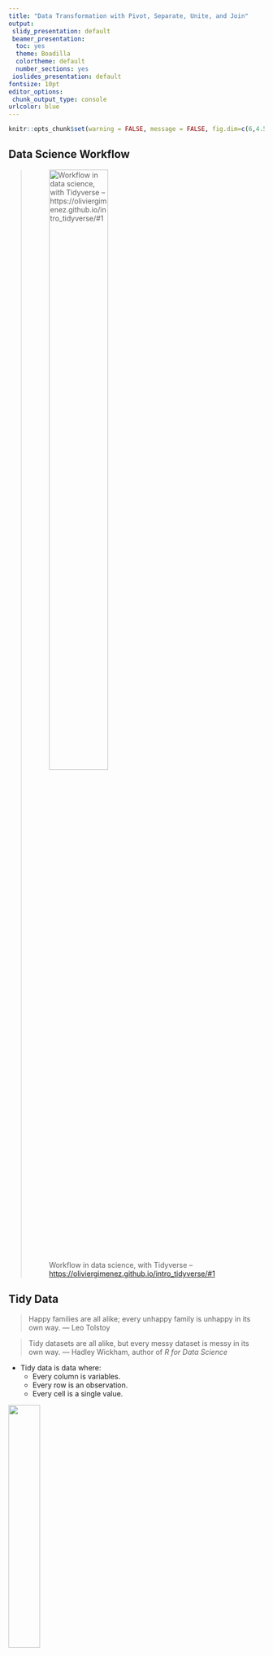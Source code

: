 ```yaml
---
title: "Data Transformation with Pivot, Separate, Unite, and Join"
output:
 slidy_presentation: default
 beamer_presentation:
  toc: yes
  theme: Boadilla
  colortheme: default
  number_sections: yes
 ioslides_presentation: default
fontsize: 10pt
editor_options:
 chunk_output_type: console
urlcolor: blue
---
```


```r
knitr::opts_chunk$set(warning = FALSE, message = FALSE, fig.dim=c(6,4.5))

```

## Data Science Workflow

> ![Workflow in data science, with Tidyverse -- <https://oliviergimenez.github.io/intro_tidyverse/#1>](figs%20and%20datasets/01_tidyverse_data_science.png){width="55%"}

## Tidy Data

> Happy families are all alike; every unhappy family is unhappy in its own way. — Leo Tolstoy

> Tidy datasets are all alike, but every messy dataset is messy in its own way. — Hadley Wickham, author of *R for Data Science*

-   Tidy data is data where:
    -   Every column is variables.
    -   Every row is an observation.
    -   Every cell is a single value.

![](figs%20and%20datasets/tidydata.jpg){width="35%"}


```r
library(tidyverse)
table1
table2
table3
table4a
table4b
```

Which table is tidy? Table 1? Table 2? Table 3? Or Table 4?


-   Learn more about tidy data in `vignette("tidy-data")`.

## Data Transformation

-   "Pivoting" which converts between long and wide forms
    -   `pivot_longer()` -- "lengthens" data
    -   `pivot_wider()` -- "widens" data
-   "Splitting" and "Combining" -- splits or combines character columns
    -   `separate_wider_delim()`, `separate_wider_position()`, `separate_wider_regex()` -- turns a single character column into multiple columns.
    -   `unite()` -- pastes together multiple columns into one.
-  `inner_join()`, `left_join()`, `right_join()`, `outer_join()` -- join tables


## pivot_longer()

`pivot_longer()` -- "lengthens" data, increasing the number of rows and decreasing the number of columns.

```r
pivot_longer(data_frame, 
             cols, 
             ### columns selected to pivot into longer format
             names_to = "name", 
             ### original column-names go to the new "name" column
             values_to = "value") 
             ### original column-values go to the new "value" column
```

## Example 1

Recall `table4a` in the `tidyverse` package. This table is not tidy as the variable `cases` is scattered across two columns. In other words,

-   The column names (`1999` and `2000`) should be values of the `year` variable
-   The values ($745, 2666, \cdots$) should be values of the `cases` variable.

![](figs%20and%20datasets/Gathering%20table4%20into%20a%20tidy%20form.jpg){width="50%"}

## Example 1.1

### `table4a`

```r
library(tidyverse)
table4a
```

### Use `pivot_longer()` to "lengthen" the data table `table4a`

```r
table4a %>% pivot_longer(cols = c(`1999`, `2000`), 
                         names_to = "year", 
                         values_to = "cases")

```

### Create table4 by join the tidy versions of `table4a` and `table4b`

-   Use `pivot_longer()` to "lengthen" the data table `table4a` to `table4a_tidy` (variables: `year` and `cases`)
-   Use `pivot_longer()` to "lengthen" the data table `table4b` to `table4b_tidy` (variables: `year` and `population`)
-   Then join the two tidy tables to `table4`.

```r
table4a_tidy <- table4a %>% pivot_longer(cols = c(`1999`, `2000`), 
                         names_to = "year", 
                         values_to = "cases")
table4b_tidy <- table4b %>% pivot_longer(cols = c(`1999`, `2000`), 
                         names_to = "year", 
                         values_to = "population")
table4 <- left_join(table4a_tidy, table4b_tidy)
table4
```




## pivot_wider()

`pivot_wider()` -- "widens" data, increasing the number of columns and decreasing the number of rows.

```r
pivot_wider(data_frame, 
            names_from = name,
            values_from = value)
```

-   `names_from` and `values_from` -- a pair of arguments
-   `names_from` -- the original column where the new columns names are from
-   `values_from` -- the original column where the new columns values are from

## Example 2

Recall `table2`. This table is not tidy as an observations is a country in a year, but each observation is spread across two rows. In other words,

-   The `cases` and `population` should be variable names
-   The values ($745, 2666, \cdots$) should be values of the `cases` or `population` variable.

![](figs%20and%20datasets/Spreading%20table2%20makes%20it%20tidy.jpg){width="50%"}

## Example 2.1

### table2

```r
table2
```

### Use `pivot_wider()` to "widens" the data table `table2`

```r
library(tidyverse)

table2 %>% pivot_wider(names_from = type, 
                       values_from = count)

```



## Separate

Turns a single character column into multiple columns:

* `separate_wider_delim()` -- splits by delimiter
* `separate_wider_position()` -- splits at fixed widths
* `separate_wider_regex()` -- splits with regular expression matches

## Example 3


Recall `table3`. This table is not tidy as one column `rate` contains two variables `cases` and `population`. To fix this problem, we'll need the `separate`-type functions.

![](figs%20and%20datasets/Separating%20table3%20makes%20it%20tidy.jpg){width="50%"}

```r
table3 %>% 
  separate_wider_delim(rate, delim = "/", names =  c("cases", "population"))
```



Using  `separate_wider_position()`  to separate the variable `year` in `table3` to columns `century` (dropped) and `year_last2`.

```r
table3 %>% 
  separate_wider_position(year, c(2, year_last2 = 2))
```


## unite()

`unite()` -- a convenience function to paste together multiple columns into one.

```r

unite(data_frame, 
      cols, 
      ### vector of columns to be combined
      sep)
      ### separator
```

## Example 4

Combine the century and year values in table5.

```r
table5
```

`unite()` is the inverse of `separate`: it combines multiple columns into a single column.

We combine the century and year values.

```r
table5 %>% 
  unite(new, century, year)
```

-   There is a understore between century and year above.
-   Remove the underscore

```r
table5 %>% 
  unite(new, century, year, sep = "")
```



## Understand joins

It's rare that data analysis involves a single table of data. Multiple tables of data are called relational data. 

For example, in the `nycflights13` package, the `airlines`, `airports`, `planes`, `weather` are related to the `flights` data in the following way. 

![](figs and datasets/relational-nycflights.png){width=50%}

## Different join functions

* `inner_join()`
* `left_join()`
* `right_join()`
* `full_join()`


## Example 5

To learn how joins (`left_join`, `right_join`, `inner_join`, `outer_join`, etc.) works, we use the toy example and a visual representation below. 


```r
x <- tribble(
  ~key, ~val_x,
     1, "x1",
     2, "x2",
     3, "x3"
)
y <- tribble(
  ~key, ~val_y,
     1, "y1",
     2, "y2",
     4, "y3"
)

```

![](figs and datasets/x and y.png){width=20%}

### Inner join

```r
x %>% inner_join(y, by = "key")
```

![](figs and datasets/inner_join.png){width=20%}




### Outer joins

* `left_join()`
* `right_join()`
* `full_join()`

```r
x %>% left_join(y, by = "key")
x %>% right_join(y, by = "key")
x %>% full_join(y, by = "key")
```

![](figs and datasets/outer_join.png){width=20%}

Another way to depict the different types of join is with a Venn diagram:

![](figs and datasets/venn.png){width=40%}

## Example 6

Working with two small dataframes: `superheroes` and `publishers`.

```r
superheroes <- tibble::tribble(
       ~name, ~alignment,  ~gender,          ~publ,
   "Magneto",      "bad",   "male",            "Marvel",
     "Storm",     "good", "female",            "Marvel",
  "Mystique",      "bad", "female",            "Marvel",
    "Batman",     "good",   "male",                "DC",
     "Joker",      "bad",   "male",                "DC",
  "Catwoman",      "bad", "female",                "DC",
   "Hellboy",     "good",   "male", "Dark Horse Comics"
  )

publishers <- tibble::tribble(
  ~publ, ~yr_founded,
        "DC",       1934L,
    "Marvel",       1939L,
     "Image",       1992L
  )
```

Let's display the tibbles.

```r
superheroes

publishers

```

* The key variable name is `publ`, which needs to be exactly the same in the two dataframes.

## Quiz

* Tibbles `superheroes` and `publishers`

```r
library(gridExtra)
library(grid)
grid.arrange(tableGrob(superheroes, theme = ttheme_default(base_size = 10)), tableGrob(publishers, theme = ttheme_default(base_size = 10)), ncol=2)
```

Please match the output tables with the join functions used. 

![](figs and datasets/Quiz join tables.png){width=100%}


## Quiz Solution

* Tibbles `superheroes` and `publishers`

```r
library(gridExtra)
library(grid)
grid.arrange(tableGrob(superheroes, theme = ttheme_default(base_size = 10)), tableGrob(publishers, theme = ttheme_default(base_size = 10)), ncol=2)
```

Please match the output tables with the join functions used. 

![](figs and datasets/Quiz join tables - Solution.png){width=100%}



## Example 6.1 -- inner_join()

```r
superheroes %>% inner_join(publishers, by = "publ")
```

* `inner_join` returns all rows from `superheros` where there are matching values in `publishers`.
* We lose **Hellboy** as his publisher Dark Horse Comics does not appear in `publishers`.

## Example 6.2 -- left_join()

```r
superheroes %>% left_join(publishers, by = "publ")
```

* `left_join` returns all rows from `superheros`.
* We get all columns in `superheros` back, with the addition of variable `yr_founded`, which is unique to `publishers`.
* **Hellboy**, whose publisher Dark Horse Comics does not appear in `publishers`, has an `NA` for `yr_founded`.

## Example 6.3 -- right_join()

```r
superheroes %>% right_join(publishers, by = "publ")
```

* `right_join` returns all rows from `publishers`.
* We get all columns in `publishers` back, with the addition of variables `name`, `alignment`, `gender`, which is unique to `superheroes`.
* **Image**, the publisher has no corresponding superhero, has `NA`s for `name`, `alignment`, `gender`.


## Example 6.4 -- full_join()

```r
superheroes %>% full_join(publishers, by = "publ")
```

* `rull_join` returns all rows and columns from `superheroes` and `publishers`.
* Where there are not matching values, use `NA`.


## Reference books
* R for Data Science: https://r4ds.hadley.nz/
* Hands-on Programming with R: https://rstudio-education.github.io/hopr/
* R Graphics Cookbook: https://r-graphics.org/
* Statistical Inference via Data Science: A Modern Dive into R and the Tidyverse, by Chester Ismay, Albert Y. Kim
* https://stat545.com/join-cheatsheet.html

### Reference resources on tidyverse on github
https://github.com/stmorse/intro-tidyverse

https://github.com/rstudio-education/welcome-to-the-tidyverse
